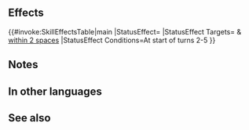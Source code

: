 {{About|the Captain Skill|the Passive Skill|Rallying Cry}}{{Captain Skill
|name=Rallying Cry
|wikiName=Rallying Cry (Captain Skill)
|altname=Rallying Cry Captain Skill
|effect=At start of turns 2-5, grants Atk/Spd/Def/Res+6 to captain and allies within 2 spaces of captain for 1 turn.
|statModifiers=
|properties=
}}
==Effects==
{{#invoke:SkillEffectsTable|main
|StatusEffect={{SkillEffectText|Bonuses|Atk/Spd/Def/Res|6}}
|StatusEffect Targets={{SkillTargetText|Captain}} & {{SkillTargetText|Allies}}<br>[[within 2 spaces]]
|StatusEffect Conditions=At start of turns 2-5
}}
==Notes==
{{Bonuses}} 
==In other languages==
{{OtherLanguages
|english=Rallying Cry
|japanese=叱咤激励
|german=Schlachtruf
|spanishEU=Grito potenciador
|spanishLA=Grito potenciador
|french=Cri de ralliement
|italian=Grido di forza
|chineseTW=高聲激勵
|portuguese=Grito mobilizador
}}
==See also==
{{See also skills|cond=Description LIKE '%at start of turn%grants%+%and allies within 2 spaces of%for 1 turn%' AND Exclusive='1' OR Name='Rallying Cry'}}
{{Captain Skills Navbox}}